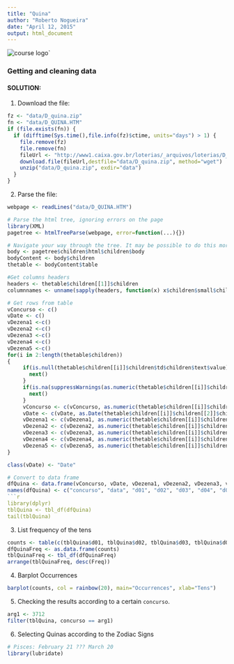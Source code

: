 ```yaml
---
title: "Quina"
author: "Roberto Nogueira"
date: "April 12, 2015"
output: html_document
---
```


![course logo](images/getting_and_cleaning_data.jpg)`

### Getting and cleaning data

#### SOLUTION:
1. Download the file:
```r
fz <- "data/D_quina.zip"
fn <- "data/D_QUINA.HTM"
if (file.exists(fn)) {
  if (difftime(Sys.time(),file.info(fz)$ctime, units="days") > 1) {
    file.remove(fz)
    file.remove(fn)
    fileUrl <- "http://www1.caixa.gov.br/loterias/_arquivos/loterias/D_quina.zip"
    download.file(fileUrl,destfile="data/D_quina.zip", method="wget")
    unzip("data/D_quina.zip", exdir="data")
  }
}
```

2. Parse the file:
```r
webpage <- readLines("data/D_QUINA.HTM")

# Parse the html tree, ignoring errors on the page
library(XML)
pagetree <- htmlTreeParse(webpage, error=function(...){})

# Navigate your way through the tree. It may be possible to do this more efficiently using getNodeSet
body <- pagetree$children$html$children$body 
bodyContent <- body$children
thetable <- bodyContent$table

#Get columns headers
headers <- thetable$children[[1]]$children
columnnames <- unname(sapply(headers, function(x) x$children$small$children$font$children$text))

# Get rows from table
vConcurso <- c()
vDate <- c()
vDezena1 <-c()
vDezena2 <-c()
vDezena3 <-c()
vDezena4 <-c()
vDezena5 <-c()
for(i in 2:length(thetable$children))
{
     if(is.null(thetable$children[[i]]$children$td$children$text$value)) {
       next()
     }
     if(is.na(suppressWarnings(as.numeric(thetable$children[[i]]$children$td$children$text$value)))) {
       next()
     }
     vConcurso <- c(vConcurso, as.numeric(thetable$children[[i]]$children$td$children$text$value))
     vDate <- c(vDate, as.Date(thetable$children[[i]]$children[[2]]$children$text$value, "%d/%m/%Y"))
     vDezena1 <- c(vDezena1, as.numeric(thetable$children[[i]]$children[[3]]$children$text$value))
     vDezena2 <- c(vDezena2, as.numeric(thetable$children[[i]]$children[[4]]$children$text$value))
     vDezena3 <- c(vDezena3, as.numeric(thetable$children[[i]]$children[[5]]$children$text$value))
     vDezena4 <- c(vDezena4, as.numeric(thetable$children[[i]]$children[[6]]$children$text$value))
     vDezena5 <- c(vDezena5, as.numeric(thetable$children[[i]]$children[[7]]$children$text$value))
}

class(vDate) <- "Date"

# Convert to data frame
dfQuina <- data.frame(vConcurso, vDate, vDezena1, vDezena2, vDezena3, vDezena4, vDezena5)
names(dfQuina) <- c("concurso", "data", "d01", "d02", "d03", "d04", "d05")
```r
library(dplyr)
tblQuina <- tbl_df(dfQuina)
tail(tblQuina)
```

3. List frequency of the tens
```r
counts <- table(c(tblQuina$d01, tblQuina$d02, tblQuina$d03, tblQuina$d04, tblQuina$d05))
dfQuinaFreq <- as.data.frame(counts)
tblQuinaFreq <- tbl_df(dfQuinaFreq)
arrange(tblQuinaFreq, desc(Freq))
```

4. Barplot Occurrences
```r
barplot(counts, col = rainbow(20), main="Occurrences", xlab="Tens")
```

5. Checking the results according to a certain `concurso`.
```r
arg1 <- 3712 
filter(tblQuina, concurso == arg1)
```

6. Selecting Quinas according to the Zodiac Signs
```r
# Pisces: February 21 ??? March 20
library(lubridate)
```
